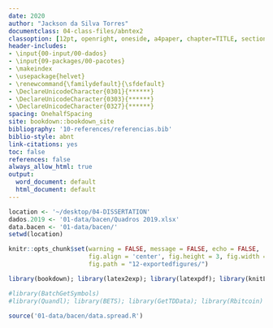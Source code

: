 ```yaml
--- 
date: 2020
author: "Jackson da Silva Torres"
documentclass: 04-class-files/abntex2
classoption: [12pt, openright, oneside, a4paper, chapter=TITLE, section=TITLE, subsection=Title, english, french, spanish, portugues, sumario=tradicional]
header-includes:
- \input{00-input/00-dados}
- \input{09-packages/00-pacotes}
- \makeindex
- \usepackage{helvet}
- \renewcommand{\familydefault}{\sfdefault}
- \DeclareUnicodeCharacter{0301}{******}
- \DeclareUnicodeCharacter{0303}{******}
- \DeclareUnicodeCharacter{0327}{******}
spacing: OnehalfSpacing
site: bookdown::bookdown_site
bibliography: '10-references/referencias.bib'
biblio-style: abnt
link-citations: yes
toc: false
references: false
always_allow_html: true
output:
  word_document: default
  html_document: default
---
```


```r
location <- '~/desktop/04-DISSERTATION'
dados.2019 <- '01-data/bacen/Quadros 2019.xlsx'
data.bacen <- '01-data/bacen/'
setwd(location)
```

```r
knitr::opts_chunk$set(warning = FALSE, message = FALSE, echo = FALSE,
                      fig.align = 'center', fig.height = 3, fig.width = 5,
                      fig.path = "12-exportedfigures/")
```

```r
library(bookdown); library(latex2exp); library(latexpdf); library(knitLatex); library(knitr); library(tinytex); library(utf8); library(tufte); library(tibble); library(lubridate); library(plyr); library(purrr); library(dplyr); library(tidyr); library(stringr); library(readr); library(forcats); library(knitr); library(tidyverse); library(fst); library(readxl); library(RMySQL); library(XML); library(httr); library(jsonlite); library(rvest); library(xlsx); library(RSQLite); library(foreign); library(lmtest); library(corrplot); library(corrgram); library(timetk); library(lattice); library(ggplot2); library(tree); library(party); library(plotly); library(rpart.plot); library(rpart); library(XML); library(xml2); library(kableExtra)

#library(BatchGetSymbols)
#library(Quandl); library(BETS); library(GetTDData); library(Rbitcoin)
```

```r
source('01-data/bacen/data.spread.R')
```
